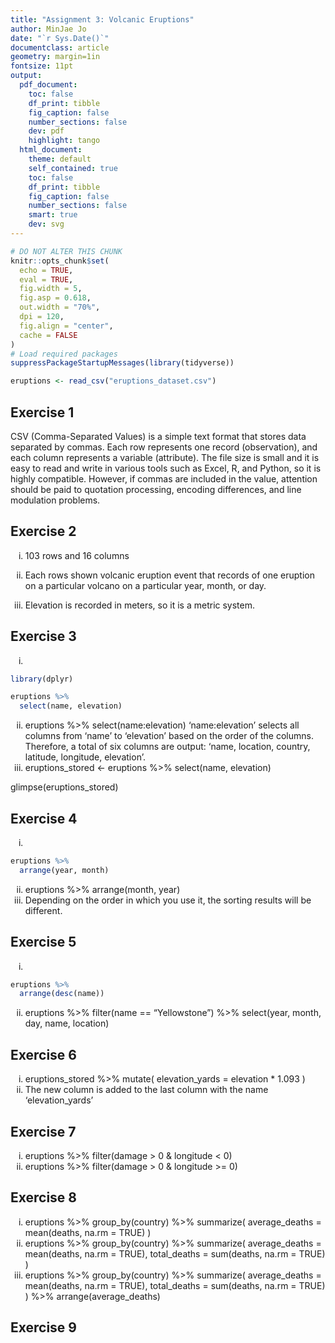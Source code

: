 ```yaml
---
title: "Assignment 3: Volcanic Eruptions"
author: MinJae Jo
date: "`r Sys.Date()`"
documentclass: article
geometry: margin=1in
fontsize: 11pt
output:
  pdf_document:
    toc: false
    df_print: tibble
    fig_caption: false
    number_sections: false
    dev: pdf
    highlight: tango
  html_document:
    theme: default
    self_contained: true
    toc: false
    df_print: tibble
    fig_caption: false
    number_sections: false
    smart: true
    dev: svg
---
```


```r
# DO NOT ALTER THIS CHUNK
knitr::opts_chunk$set(
  echo = TRUE,
  eval = TRUE,
  fig.width = 5,
  fig.asp = 0.618,
  out.width = "70%",
  dpi = 120,
  fig.align = "center",
  cache = FALSE
)
# Load required packages
suppressPackageStartupMessages(library(tidyverse))
```

```r
eruptions <- read_csv("eruptions_dataset.csv")
```

## Exercise 1
CSV (Comma-Separated Values) is a simple text format that stores data separated by commas. Each row represents one record (observation), and each column represents a variable (attribute). The file size is small and it is easy to read and write in various tools such as Excel, R, and Python, so it is highly compatible. However, if commas are included in the value, attention should be paid to quotation processing, encoding differences, and line modulation problems.


## Exercise 2
i. 103 rows and 16 columns

ii. Each rows shown volcanic eruption event that records of one eruption on a particular volcano on a particular year, month, or day.

iii. Elevation is recorded in meters, so it is a metric system.

## Exercise 3
i. 
```r
library(dplyr)

eruptions %>%
  select(name, elevation)
```
ii. 
eruptions %>%
  select(name:elevation)
'name:elevation' selects all columns from 'name' to 'elevation' based on the order of the columns. Therefore, a total of six columns are output: 'name, location, country, latitude, longitude, elevation'.
iii.
eruptions_stored <- eruptions %>%
  select(name, elevation)

glimpse(eruptions_stored)


## Exercise 4
i.
```r
eruptions %>%
  arrange(year, month)
```
ii. 
eruptions %>%
  arrange(month, year)
iii.
Depending on the order in which you use it, the sorting results will be different.

## Exercise 5
i.
```r
eruptions %>%
  arrange(desc(name))
```
ii. 
eruptions %>%
  filter(name == "Yellowstone") %>%
  select(year, month, day, name, location)
  
## Exercise 6
i.
eruptions_stored %>%
  mutate(
    elevation_yards = elevation * 1.093
  )
ii. 
The new column is added to the last column with the name 'elevation_yards'

## Exercise 7
i.
eruptions %>%
  filter(damage > 0 & longitude < 0)
ii.
eruptions %>%
  filter(damage > 0 & longitude >= 0)
  
## Exercise 8
i.
eruptions %>%
  group_by(country) %>%
  summarize(
    average_deaths = mean(deaths, na.rm = TRUE)
  )
ii.
eruptions %>%
  group_by(country) %>%
  summarize(
    average_deaths = mean(deaths, na.rm = TRUE),
    total_deaths = sum(deaths, na.rm = TRUE)
  )
iii.
eruptions %>%
  group_by(country) %>%
  summarize(
    average_deaths = mean(deaths, na.rm = TRUE),
    total_deaths = sum(deaths, na.rm = TRUE)
  ) %>%
  arrange(average_deaths)

## Exercise 9